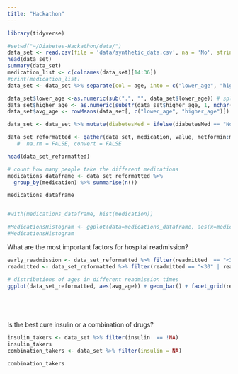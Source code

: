```yaml
---
title: "Hackathon"
---
```



```r
library(tidyverse)

#setwd("~/Diabetes-Hackathon/data/")
data_set <- read.csv(file = 'data/synthetic_data.csv', na = 'No', stringsAsFactors = T)
head(data_set)
summary(data_set) 
medication_list <- c(colnames(data_set)[14:36])
#print(medication_list)
data_set <- data_set %>% separate(col = age, into = c("lower_age", "higher_age"), sep = "-")

data_set$lower_age <-as.numeric(sub(".", "", data_set$lower_age)) # split ages 
data_set$higher_age <- as.numeric(substr(data_set$higher_age, 1, nchar(data_set$higher_age)-1))
data_set$avg_age <- rowMeans(data_set[, c("lower_age", "higher_age")]) # create column with the avg age

data_set <- data_set %>% mutate(diabetesMed = ifelse(diabetesMed == "No", 0,1)) # modify diabetesMed to 0/1 instead of Yes/No

data_set_reformatted <- gather(data_set, medication, value, metformin:metformin.pioglitazone, na.rm = TRUE)
   #  na.rm = FALSE, convert = FALSE 

head(data_set_reformatted)  

```

```r
# count how many people take the different medications 
medications_dataframe <- data_set_reformatted %>%  
  group_by(medication) %>% summarise(n()) 

medications_dataframe 


#with(medications_dataframe, hist(medication))

#MedicationsHistogram <- ggplot(data=medications_dataframe, aes(x=medications_dataframe$medication, y=medications_dataframe$n())) + geom_bar()
#MedicationsHistogram

```

What are the most important factors for hospital readmission? 
```r

early_readmission <- data_set_reformatted %>% filter(readmitted  == "<30")
readmitted <- data_set_reformatted %>% filter(readmitted == "<30" | readmitted == ">30")

# distributions of ages in different readmission times
ggplot(data_set_reformatted, aes(avg_age)) + geom_bar() + facet_grid(readmitted)



 
```


Is the best cure insulin or a combination of drugs?  
```r
insulin_takers <- data_set %>% filter(insulin  == !NA)
insulin_takers
combination_takers <- data_set %>% filter(insulin = NA)

combination_takers
```



